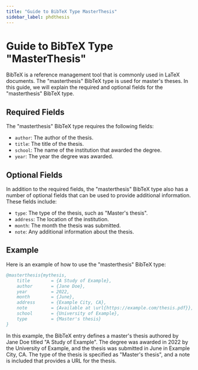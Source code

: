 ```yaml
---
title: "Guide to BibTeX Type MasterThesis"
sidebar_label: phdthesis
---
```



# Guide to BibTeX Type "MasterThesis"

BibTeX is a reference management tool that is commonly used in LaTeX documents. The "masterthesis" BibTeX type is used for master's theses. In this guide, we will explain the required and optional fields for the "masterthesis" BibTeX type.

## Required Fields

The "masterthesis" BibTeX type requires the following fields:

-   `author`: The author of the thesis.
-   `title`: The title of the thesis.
-   `school`: The name of the institution that awarded the degree.
-   `year`: The year the degree was awarded.

## Optional Fields

In addition to the required fields, the "masterthesis" BibTeX type also has a number of optional fields that can be used to provide additional information. These fields include:

-   `type`: The type of the thesis, such as "Master's thesis".
-   `address`: The location of the institution.
-   `month`: The month the thesis was submitted.
-   `note`: Any additional information about the thesis.

## Example

Here is an example of how to use the "masterthesis" BibTeX type:



```bibtex
@masterthesis{mythesis,
	title        = {A Study of Example},
	author       = {Jane Doe},
	year         = 2022,
	month        = {June},
	address      = {Example City, CA},
	note         = {Available at \url{https://example.com/thesis.pdf}},
	school       = {University of Example},
	type         = {Master's thesis}
}

```

In this example, the BibTeX entry defines a master's thesis authored by Jane Doe titled "A Study of Example". The degree was awarded in 2022 by the University of Example, and the thesis was submitted in June in Example City, CA. The type of the thesis is specified as "Master's thesis", and a note is included that provides a URL for the thesis.